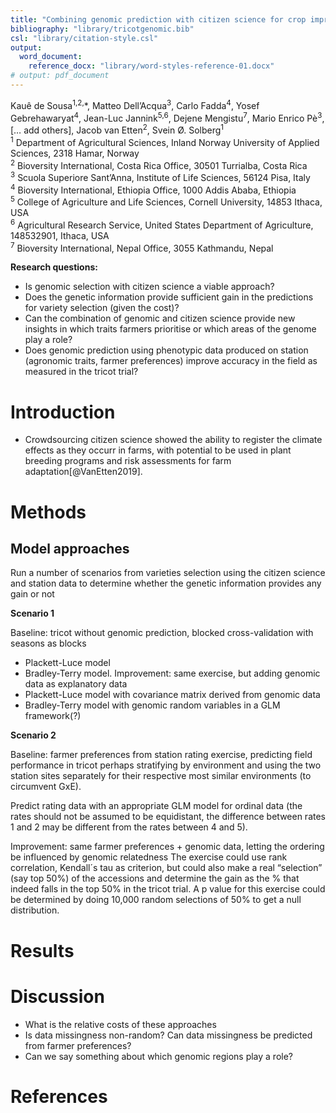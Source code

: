 ```yaml
---
title: "Combining genomic prediction with citizen science for crop improvement and early selection in durum wheat"
bibliography: "library/tricotgenomic.bib"
csl: "library/citation-style.csl"
output: 
  word_document:
    reference_docx: "library/word-styles-reference-01.docx"
# output: pdf_document
---
```



Kauê de Sousa^1,2,^*, Matteo Dell’Acqua^3^, Carlo Fadda^4^, Yosef Gebrehawaryat^4^, Jean-Luc Jannink^5,6^, Dejene Mengistu^7^, Mario Enrico Pè^3^, [… add others], Jacob van Etten^2^, Svein Ø. Solberg^1^  
^1^ Department of Agricultural Sciences, Inland Norway University of Applied Sciences, 2318 Hamar, Norway  
^2^ Bioversity International, Costa Rica Office, 30501 Turrialba, Costa Rica   
^3^ Scuola Superiore Sant’Anna, Institute of Life Sciences, 56124 Pisa, Italy  
^4^ Bioversity International, Ethiopia Office, 1000 Addis Ababa, Ethiopia  
^5^ College of Agriculture and Life Sciences, Cornell University, 14853 Ithaca, USA  
^6^ Agricultural Research Service, United States Department of Agriculture, 148532901, Ithaca, USA  
^7^ Bioversity International, Nepal Office, 3055 Kathmandu, Nepal  



**Research questions:**  

* Is genomic selection with citizen science a viable approach?
* Does the genetic information provide sufficient gain in the predictions for variety selection (given the cost)?
* Can the combination of genomic and citizen science provide new insights in which traits farmers prioritise or which areas of the genome play a role?
* Does genomic prediction using phenotypic data produced on station (agronomic traits, farmer preferences) improve accuracy in the field as measured in the tricot trial? 


# Introduction

* Crowdsourcing citizen science showed the ability to register the climate effects as they occurr in farms, with potential to be used in plant breeding programs and risk assessments for farm adaptation[@VanEtten2019].


# Methods  

## Model approaches


Run a number of scenarios from varieties selection using the citizen science and station data to determine whether the genetic information provides any gain or not

**Scenario 1**  

Baseline: tricot without genomic prediction, blocked cross-validation with seasons as blocks

* Plackett-Luce model
* Bradley-Terry model. Improvement: same exercise, but adding genomic data as explanatory data
* Plackett-Luce model with covariance matrix derived from genomic data
* Bradley-Terry model with genomic random variables in a GLM framework(?)  

**Scenario 2**  

Baseline: farmer preferences from station rating exercise, predicting field performance in tricot perhaps stratifying by environment and using the two station sites separately for their respective most similar environments (to circumvent GxE).

Predict rating data with an appropriate GLM model for ordinal data (the rates should not be assumed to be equidistant, the difference between rates 1 and 2 may be different from the rates between 4 and 5).

Improvement: same farmer preferences + genomic data, letting the ordering be influenced by genomic relatedness
The exercise could use rank correlation, Kendall´s tau as criterion, but could also make a real “selection” (say top 50%) of the accessions and determine the gain as the % that indeed falls in the top 50% in the tricot trial. A p value for this exercise could be determined by doing 10,000 random selections of 50% to get a null distribution.

# Results  

# Discussion 

* What is the relative costs of these approaches
* Is data missingness non-random? Can data missingness be predicted from farmer preferences? 
* Can we say something about which genomic regions play a role?

# References

